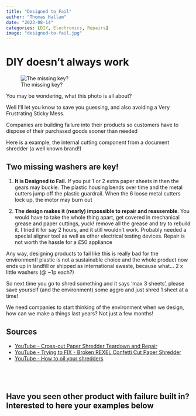 ```yaml
---
title: "Designed to Fail"
author: "Thomas Hallam"
date: "2023-08-14"
categories: [DIY, Electronics, Repairs]
image: "designed-to-fail.jpg"
---
```


# DIY doesn't always work
 
![The missing key?](designed-to-fail.jpg)

You may be wondering, what this photo is all about?

Well I’ll let you know to save you guessing, and also avoiding a Very Frustrating Sticky Mess.

Companies are building failure into their products so customers have to dispose of their purchased goods sooner than needed

Here is a example, the internal cutting component from a document shredder (a well known brand!)


## Two missing washers are key!

1. **It is Designed to Fail.** If you put 1 or 2 extra paper sheets in then the gears may buckle. The plastic housing bends over time and the metal cutters jump off the plastic guardrail. When the 6 loose metal cutters lock up, the motor may burn out

2. **The design makes it (nearly) impossible to repair and reassemble**. You would have to take the whole thing apart, get covered in mechanical grease and paper cuttings, yuck! remove all the grease and try to rebuild it. I tried it for say 2 hours, and it still wouldn’t work. Probably needed a special aligner tool as well as other electrical testing devices. Repair is not worth the hassle for a £50 appliance

Any way, designing products to fail like this is really bad for the environment! plastic is not a sustainable choice and the whole product now ends up in landfill or shipped as international ewaste, because what… 2 x little washers (@ ~1p each?)

So next time you go to shred something and it says ‘max 3 sheets’, please save yourself (and the environment) some aggro and just shred 1 sheet at a time!

We need companies to start thinking of the environment when we design, how can we make a things last years? Not just a few months!


## Sources 

* [YouTube - Cross-cut Paper Shredder Teardown and Repair](https://www.youtube.com/watch?v=xbWLJB9LFR0)
* [YouTube - Trying to FIX - Broken REXEL Confetti Cut Paper Shredder](https://www.youtube.com/watch?v=dK5u36sqkO4)
* [YouTube - How to oil your shredders](https://www.youtube.com/watch?v=hAwWZ4uGVgw)


<br>
---

## Have you seen other product with failure built in? Interested to here your examples below

<script src="https://giscus.app/client.js"
        data-repo="thomashallam/thomashallam.github.io"
        data-repo-id="R_kgDOIW_M2g"
        data-category="General"
        data-category-id="DIC_kwDOIW_M2s4CSpZr"
        data-mapping="url"
        data-strict="0"
        data-reactions-enabled="1"
        data-emit-metadata="0"
        data-input-position="top"
        data-theme="dark_protanopia"
        data-lang="en"
        data-loading="lazy"
        crossorigin="anonymous"
        async>
</script>